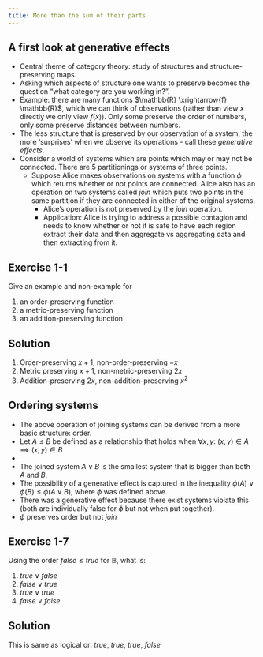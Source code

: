 ```yaml
---
title: More than the sum of their parts
---
```


## A first look at generative effects

-  Central theme of category theory: study of structures and structure-preserving maps.
-  Asking which aspects of structure one wants to preserve becomes the question "what category are you working in?".
-    Example: there are many functions $\mathbb{R} \xrightarrow{f} \mathbb{R}$, which we can think of observations (rather than view $x$ directly we only view $f(x)$). Only some preserve the order of numbers, only some preserve distances between numbers.
-  The less structure that is preserved by our observation of a system, the more 'surprises' when we observe its operations - call these *generative effects*.
-  Consider a world of systems which are points which may or may not be connected. There are 5 partitionings or systems of three points.
    -  Suppose Alice makes observations on systems with a function $\phi$ which returns whether or not points are connected. Alice also has an operation on two systems called *join* which puts two points in the same partition if they are connected in either of the original systems.
        -  Alice's operation is not preserved by the *join* operation.
        -  Application: Alice is trying to address a possible contagion and needs to know whether or not it is safe to have each region extract their data and then aggregate vs aggregating data and then extracting from it.

::: {.callout-important icon=false collapse=false}
## Exercise 1-1
Give an example and non-example for

1. an order-preserving function
2. a metric-preserving function
3. an addition-preserving function

::: {.callout-note collapse=true appearance="minimal"}
## Solution

1. Order-preserving $x+1$, non-order-preserving $-x$
2. Metric preserving $x+1$, non-metric-preserving $2x$
3. Addition-preserving $2x$, non-addition-preserving $x^2$
:::
:::

## Ordering systems

- The above operation of joining systems can be derived from a more basic structure: order.
- Let $A \leq B$ be defined as a relationship that holds when $\forall x,y:\ (x,y) \in A \implies (x,y) \in B$
-  \begin{tikzcd} \pagecolor{white}& \boxed{a b c}&\\\boxed{a b} \boxed{c} \arrow[ru] & \boxed{ac}\boxed{b} \arrow[u] & \boxed{a}\boxed{bc} \arrow[lu] \\& \boxed{a}\boxed{b}\boxed{c} \arrow[lu] \arrow[u] \arrow[ru] & \end{tikzcd}
-  The joined system $A \lor B$ is the smallest system that is bigger than both $A$ and $B$.
- The possibility of a generative effect is captured in the inequality $\phi(A) \lor \phi(B) \leq \phi(A \lor B)$, where $\phi$ was defined above.
- There was a generative effect because there exist systems violate this (both are individually false for $\phi$ but not when put together).
- $\phi$ preserves order but not *join*


::: {.callout-important icon=false collapse=false}
## Exercise 1-7

Using the order $false \leq true$ for $\mathbb{B}$, what is:

1. $true \lor false$
2. $false \lor true$
3. $true \lor true$
4. $false \lor false$

::: {.callout-note collapse=true appearance="minimal"}
## Solution
This is same as logical or: $true,\ true,\ true,\ false$
:::
:::